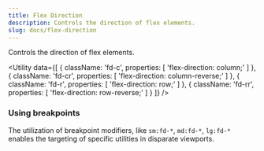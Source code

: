 ```yaml
---
title: Flex Direction
description: Controls the direction of flex elements.
slug: docs/flex-direction
---
```


Controls the direction of flex elements.

<Utility
  data={[
    {
      className: 'fd-c',
      properties: [
        'flex-direction: column;'
      ]
    },
    {
      className: 'fd-cr',
      properties: [
        'flex-direction: column-reverse;'
      ]
    },
    {
      className: 'fd-r',
      properties: [
        'flex-direction: row;'
      ]
    },
    {
      className: 'fd-rr',
      properties: [
        'flex-direction: row-reverse;'
      ]
    }
  ]}
/>

### Using breakpoints

The utilization of breakpoint modifiers, like `sm:fd-*`, `md:fd-*`, `lg:fd-*` enables the targeting of specific utilities in disparate viewports.